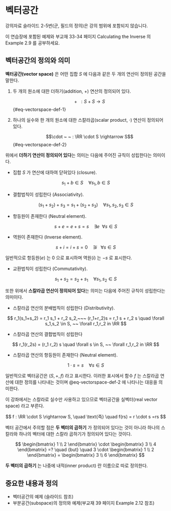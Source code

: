 # 벡터공간 {#vector_space}

::: callout-note
강의자료 슬라이드 2-5번(군, 필드의 정의)은 강의 범위에 포함되지 않습니다.

이 연습장에 포함된 예제와 부교재 33-34 페이지 Calculating the Inverse 의 Example 2.9 를 공부하세요.
:::

## 벡터공간의 정의와 의미 


**벡터공간(vector space)** 은 어떤 집합 $S$ 에 다음과 같은 두 개의 연산이 정의된 공간을 말한다.


1. 두 개의 원소에 대한 더하기(addition, $+$) 연산의 정의되어 있다.

    $$+ ~ ~ : S + S \rightarrow  S$$ {#eq-vectorspace-def-1}
    
2. 하나의 실수와  한 개의 원소에 대한 스칼라곱(scalar product, $\cdot$) 연산이 정의되어 있다.

    $$\cdot ~ ~ : \RR \cdot S \rightarrow  S$$ {#eq-vectorspace-def-2}


위에서 **더하기 연산이 정의되어 있다**는 의미는 다음에 주어진 규칙이 성립한다는 의미이다.

- 집합 $S$ 가 연산에 대하여 닫혀있다 (closure).

$$  s_1 + b \in S \quad \forall s_1,b \in S $$

- 결합법칙이 성립한다 (Associativity).

$$  (s_1 + s_2) + s_3 = s_1 + (s_2 +s_3)  \quad \forall s_1,s_2,s_3 \in S $$

- 항등원이 존재한다 (Neutral element).

$$  s + e = e + s = s \quad \exists e ~~\forall s \in S $$

- 역원이 존재한다 (Inverse element).

$$ s + i = i  + s = 0 \quad \exists i ~~\ \forall s \in S $$


일반적으로 항등원($e$) 는 $0$ 으로 표시하며 역원($i$) 는 $-s$ 로 표시한다. 

- 교환법칙이 성립한다 (Commutativity).

$$  s_1 + s_2 = s_2 + s_1  \quad \forall s_1,s_2 \in S $$

또한 위에서 **스칼라곱 연산이 정의되어 있다**는 의미는 다음에 주어진 규칙이 성립한다는 의미이다.


- 스칼라곱 연산의 분배법칙이 성립한다 (Distributivity).


$$  r_1(s_1+s_2) = r_1 s_1 + r_2 s_2,~~~ (r_1+r_2)s = r_1 s + r_2 s  \quad \forall s_1,s_2 \in S, ~~ \forall r_1,r_2 in \RR $$

- 스칼라곱 연산의 결합법칙이 성립한다

$$  r_1(r_2s) = (r_1 r_2) s  \quad \forall s \in S, ~~ \forall r_1,r_2 in \RR $$

- 스칼라곱 연산의 항등원이 존재한다 (Neutral element).

$$  1 \cdot s  = s \quad \forall s \in S $$

일반적으로 벡터공간은 $(S,+,f)$ 라고 표시한다. 이러한 표시에서 함수 $f$ 는 스칼라곱 연산에 대한 정의를 나타내는 것이며 @eq-vectorspace-def-2 에 나타나는 대응을 의미한다.


이 강좌에서는 스칼라로 실수만 사용하고 있으므로 벡터공간을 실벡터(real vector space) 라고 부른다. 

$$ f : \RR \cdot S \rightarrow  S, \quad \text{즉} \quad f(rs) = r \cdot s =rs $$ 

::: {.callout-caution}

벡터 공간에서 주의할 점은 **두 벡터의 곱하기** 가 정의되어 있다는 것이 아니라 하나의 스칼라와 하나의 벡터에 대한 스칼라 곱하기가 정의되어 있다는 것이다.

$$
\begin{bmatrix}
1 \\
2 
\end{bmatrix}
\cdot
\begin{bmatrix}
3 \\
4 
\end{bmatrix}
=?
\quad {but} \quad
3 \cdot
\begin{bmatrix}
1 \\
2 
\end{bmatrix}
= 
\begin{bmatrix}
3 \\
6
\end{bmatrix}
$$

**두 벡터의 곱하기** 는 나중에 내적(inner product) 란 이름으로 따로 정의한다.

:::


## 중요한 내용과 정의

- 벡터공간의 예제 (슬라이드 참조)
- 부분공간(subspace)의 정의와 예제(부교재 39 페이지 Example 2.12 참조)



